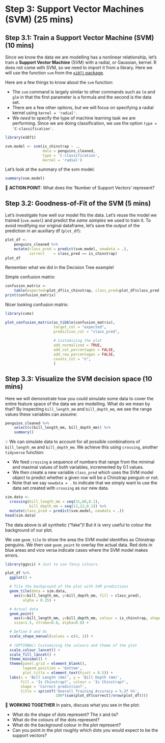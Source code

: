 # Step 3: Support Vector Machines (SVM) (25 mins)

## Step 3.1: Train a Support Vector Machine (SVM) (10 mins)

Since we know the data we are modelling has a nonlinear relationship, let's train a **Support Vector Machine** (SVM) with a radial, or Gaussian, kernel. R does not come with SVM, so we need to import it from a library. Here we will use the function `svm` from the [`e1071` package](https://cran.r-project.org/web/packages/e1071/e1071.pdf).

Here are a few things to know about the `svm` function:

- The `svm` command is largely similar to other commands such as `lm` and `glm` in that the first parameter is a formula and the second is the data set. 
- There are a few other options, but we will focus on specifying a radial kernel using `kernel = 'radial'`. 
- We _need_ to specify the type of machine learning task we are performing. Since we are doing classification, we use the option `type = 'C-classification'`.

```{r}
library(e1071)

svm.model <- svm(is_chinstrap ~ ., 
                 data = penguins_cleaned,
                 type = 'C-classification',
                 kernel = 'radial')
```

Let's look at the summary of the svm model:

```{r, output=FALSE}
summary(svm.model)
```

🎯 **ACTION POINT**: What does the 'Number of Support Vectors' represent? 

## Step 3.2: Goodness-of-Fit of the SVM (5 mins)

Let's investigate how well our model fits the data. Let's reuse the model we trained (`svm.model`) and predict the _same samples_ we used to train it. To avoid modifying our original dataframe, let's save the output of the prediction in an auxiliary df (`plot_df`):

```{r, output=FALSE}
plot_df <- 
    penguins_cleaned %>% 
    mutate(class_pred = predict(svm.model, newdata = .),
           correct    = class_pred == is_chinstrap)
plot_df
```

Remember what we did in the Decision Tree example!


Simple confusion matrix:

```{r, output=FALSE}
confusion_matrix <- 
    table(expected=plot_df$is_chinstrap, class_pred=plot_df$class_pred)
print(confusion_matrix)
```

Nicer looking confusion matrix:

```{r, output=FALSE}
library(cvms)

plot_confusion_matrix(as_tibble(confusion_matrix), 
                      target_col = "expected", 
                      prediction_col = "class_pred",
                      
                      # Customizing the plot
                      add_normalized = TRUE,
                      add_col_percentages = FALSE,
                      add_row_percentages = FALSE,
                      counts_col = "n",
                      )
```

## Step 3.3: Visualize the SVM decision space (10 mins)

Here we will demonstrate how you could simulate some data to cover the entire feature space of the data we are modelling. What do we mean by that? By inspecting `bill_length_mm` and `bill_depth_mm`, we see the range values these variables can assume: 

```{r}
penguins_cleaned %>% 
    select(c(bill_length_mm, bill_depth_mm)) %>%
    summary()
```

💡 We can simulate data to account for all possible combinations of `bill_length_mm` and `bill_depth_mm`. We achieve this using `crossing`, another `tidyverse` function:

- We feed `crossing` a sequence of numbers that range from the minimal and maximal values of both variables, incremented by 0.1 values.
- We then create a new variable `class_pred` which uses the SVM model object to predict whether a given row will be a Chinstrap penguin or not.
- Note that we say `newdata = .` to indicate that we simply want to use the data set created with `crossing` as our new data.

```{r}
sim.data <- 
  crossing(bill_length_mm = seq(31,60,0.1),
           bill_depth_mm = seq(13,22,0.1)) %>% 
  mutate(class_pred = predict(svm.model, newdata = .))
head(sim.data)
```

The data above is all synthetic ("fake")! But it is very useful to colour the background of our plot.

We use `geom_tile` to show the area the SVM model identifies as Chinstrap penguins. We then use `geom_point` to overlay the actual data. Red dots in blue areas and vice versa indicate cases where the SVM model makes errors.

```{r, dpi=300}
library(ggsci) # Just to use fancy colours.

plot_df %>%   
  ggplot() +

  # Tile the background of the plot with SVM predictions
  geom_tile(data = sim.data, 
    aes(x=bill_length_mm, y=bill_depth_mm, fill = class_pred), 
        alpha = 0.25) +

  # Actual data
  geom_point(
    aes(x=bill_length_mm, y=bill_depth_mm, colour = is_chinstrap, shape = correct), 
    size=1.5, stroke=0.8, alpha=0.8) +

  # Define X and Os
  scale_shape_manual(values = c(4, 1)) +
  
  # (OPTIONAL) Customizing the colours and theme of the plot
  scale_colour_lancet() +
  scale_fill_lancet() +
  theme_minimal() +
  theme(panel.grid = element_blank(), 
        legend.position = 'bottom', 
        plot.title = element_text(hjust = 0.5)) +
  labs(x = 'Bill Length (mm)', y = 'Bill Depth (mm)', 
       fill = 'Is Chinstrap?', colour = 'Is Chinstrap?', 
       shape = 'Correct prediction?',
       title = sprintf('Overall Training Accuracy = %.2f %%', 
                       100*(sum(plot_df$correct)/nrow(plot_df))))
```

🤝 **WORKING TOGETHER** In pairs, discuss what you see in the plot:

- What do the shape of dots represent? The `X` and `O`s?
- What do the colours of the dots represent?
- What do the background colour in the plot represent?
- Can you point in the plot roughly which dots you would expect to be the support vectors?